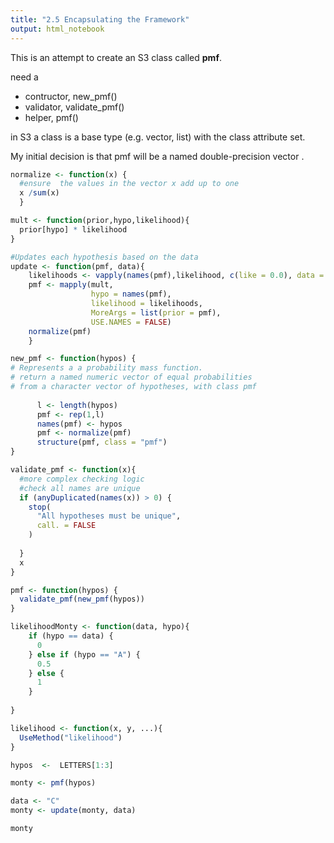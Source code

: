 ```yaml
---
title: "2.5 Encapsulating the Framework"
output: html_notebook
---
```


This is an attempt to create an S3 class called **pmf**.

need a

- contructor, new_pmf()
- validator, validate_pmf()
- helper, pmf()

in S3 a class is a base type (e.g. vector, list) with the class attribute set.

My initial decision is that pmf will be a named double-precision vector .

```r
normalize <- function(x) {
  #ensure  the values in the vector x add up to one
  x /sum(x)
  }
```
```r
mult <- function(prior,hypo,likelihood){
  prior[hypo] * likelihood
}
```

```r
#Updates each hypothesis based on the data
update <- function(pmf, data){
    likelihoods <- vapply(names(pmf),likelihood, c(like = 0.0), data = data) 
    pmf <- mapply(mult,
                  hypo = names(pmf),
                  likelihood = likelihoods,
                  MoreArgs = list(prior = pmf),
                  USE.NAMES = FALSE) 
    normalize(pmf)
    }
```




```r
new_pmf <- function(hypos) {
# Represents a a probability mass function.
# return a named numeric vector of equal probabilities
# from a character vector of hypotheses, with class pmf   
       
      l <- length(hypos)
      pmf <- rep(1,l)
      names(pmf) <- hypos
      pmf <- normalize(pmf)
      structure(pmf, class = "pmf")
}

```
```r
validate_pmf <- function(x){
  #more complex checking logic
  #check all names are unique
  if (anyDuplicated(names(x)) > 0) {
    stop(
      "All hypotheses must be unique",
      call. = FALSE
    )
  
  }
  x
}
```

```r
pmf <- function(hypos) {
  validate_pmf(new_pmf(hypos))
}
```
```r
likelihoodMonty <- function(data, hypo){
    if (hypo == data) {
      0
    } else if (hypo == "A") {
      0.5
    } else {
      1
    }
  
}
```
```r
likelihood <- function(x, y, ...){
  UseMethod("likelihood")
}
```

```r
hypos  <-  LETTERS[1:3]

monty <- pmf(hypos)

data <- "C"
monty <- update(monty, data)

monty
```






